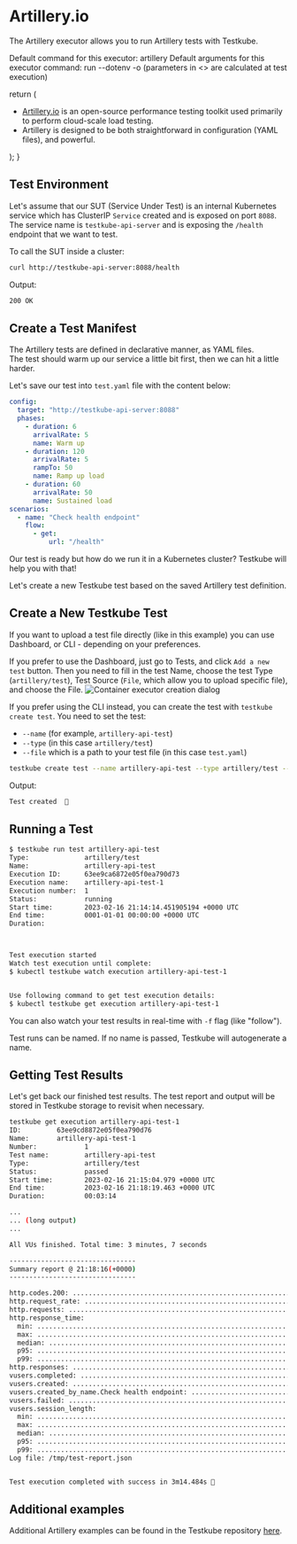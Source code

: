 
# Artillery.io
The Artillery executor allows you to run Artillery tests with Testkube.

Default command for this executor: artillery
Default arguments for this executor command: run <runPath> --dotenv <envFile> -o <reportFile>
(parameters in <> are calculated at test execution)

   return (
    <div>
      <Admonition type="info" icon="🎓" title="What is Artillery?">
        <ul>
          <li><a href="https://www.artillery.io/">Artillery.io</a> is an open-source performance testing toolkit used primarily to perform cloud-scale load testing.</li>
          <li>Artillery is designed to be both straightforward in configuration (YAML files), and powerful.</li>
        </ul>
      </Admonition>
    </div>
  );
}

<ExecutorInfo />

## **Test Environment**

Let's assume that our SUT (Service Under Test) is an internal Kubernetes service which has
ClusterIP `Service` created and is exposed on port `8088`. The service name is `testkube-api-server`
and is exposing the `/health` endpoint that we want to test.

To call the SUT inside a cluster:

```bash
curl http://testkube-api-server:8088/health
```

Output:

```bash
200 OK
```

## **Create a Test Manifest**

The Artillery tests are defined in declarative manner, as YAML files.  
The test should warm up our service a little bit first, then we can hit a little harder.

Let's save our test into `test.yaml` file with the content below:   

```yaml
config:
  target: "http://testkube-api-server:8088"
  phases:
    - duration: 6
      arrivalRate: 5
      name: Warm up
    - duration: 120
      arrivalRate: 5
      rampTo: 50
      name: Ramp up load
    - duration: 60
      arrivalRate: 50
      name: Sustained load
scenarios:
  - name: "Check health endpoint"
    flow:
      - get:
          url: "/health"
```

Our test is ready but how do we run it in a Kubernetes cluster? Testkube will help you with that! 

Let's create a new Testkube test based on the saved Artillery test definition.

## Create a New Testkube Test
If you want to upload a test file directly (like in this example) you can use Dashboard, or CLI - depending on your preferences.

<Tabs groupId="dashboard-cli">
<TabItem value="dash" label="Dashboard">

If you prefer to use the Dashboard, just go to Tests, and click `Add a new test` button. Then you need to fill in the test Name, choose the test Type (`artillery/test`), Test Source (`File`, which allow you to upload specific file), and choose the File.
![Container executor creation dialog](../img/dashboard-create-artillery-api-test.png)

</TabItem>

<TabItem value="cli" label="CLI">

If you prefer using the CLI instead, you can create the test with `testkube create test`.
You need to set the test:
- `--name` (for example, `artillery-api-test`)
- `--type` (in this case `artillery/test`)
- `--file` which is a path to your test file (in this case `test.yaml`)


```bash
testkube create test --name artillery-api-test --type artillery/test --file test.yaml
```

Output:

```bash
Test created  🥇
```

</TabItem>
</Tabs>

## Running a Test

```bash
$ testkube run test artillery-api-test                                                                                                                       
Type:              artillery/test
Name:              artillery-api-test
Execution ID:      63ee9ca6872e05f0ea790d73
Execution name:    artillery-api-test-1
Execution number:  1
Status:            running
Start time:        2023-02-16 21:14:14.451905194 +0000 UTC
End time:          0001-01-01 00:00:00 +0000 UTC
Duration:          



Test execution started
Watch test execution until complete:
$ kubectl testkube watch execution artillery-api-test-1


Use following command to get test execution details:
$ kubectl testkube get execution artillery-api-test-1
```

You can also watch your test results in real-time with `-f` flag (like "follow"). 

Test runs can be named. If no name is passed, Testkube will autogenerate a name.

## Getting Test Results


Let's get back our finished test results. The test report and output will be stored in Testkube storage to revisit when necessary.

```bash
testkube get execution artillery-api-test-1                                               
ID:         63ee9cd8872e05f0ea790d76
Name:       artillery-api-test-1
Number:            1
Test name:         artillery-api-test
Type:              artillery/test
Status:            passed
Start time:        2023-02-16 21:15:04.979 +0000 UTC
End time:          2023-02-16 21:18:19.463 +0000 UTC
Duration:          00:03:14

...
... (long output)
...

All VUs finished. Total time: 3 minutes, 7 seconds

--------------------------------
Summary report @ 21:18:16(+0000)
--------------------------------

http.codes.200: ................................................................ 6330
http.request_rate: ............................................................. 33/sec
http.requests: ................................................................. 6330
http.response_time:
  min: ......................................................................... 0
  max: ......................................................................... 11
  median: ...................................................................... 0
  p95: ......................................................................... 1
  p99: ......................................................................... 2
http.responses: ................................................................ 6330
vusers.completed: .............................................................. 6330
vusers.created: ................................................................ 6330
vusers.created_by_name.Check health endpoint: .................................. 6330
vusers.failed: ................................................................. 0
vusers.session_length:
  min: ......................................................................... 0.9
  max: ......................................................................... 25.6
  median: ...................................................................... 1.3
  p95: ......................................................................... 3.3
  p99: ......................................................................... 9.5
Log file: /tmp/test-report.json


Test execution completed with success in 3m14.484s 🥇

```

## Additional examples
Additional Artillery examples can be found in the Testkube repository [here](https://github.com/kubeshop/testkube/blob/main/test/artillery/executor-smoke/).
